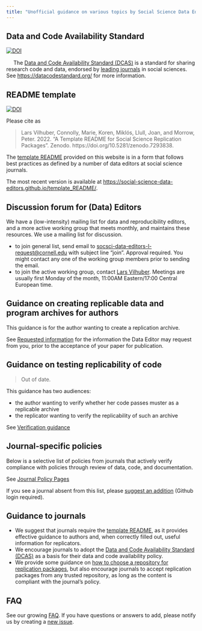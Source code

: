 ```yaml
---
title: "Unofficial guidance on various topics by Social Science Data Editors"
---
```


## Data and Code Availability Standard

[![DOI](https://zenodo.org/badge/DOI/10.5281/zenodo.7436134.svg)](https://doi.org/10.5281/zenodo.7436134)

<img src="https://datacodestandard.org/assets/img/logo-800.png" height="15px" /> The [Data and Code Availability Standard (DCAS)](https://datacodestandard.org/) is a standard for sharing research code and data, endorsed by [leading journals](https://datacodestandard.org/journals) in social sciences. See [https://datacodestandard.org/](https://datacodestandard.org/) for more information.



## README template

[![DOI](https://zenodo.org/badge/DOI/10.5281/zenodo.7293838.svg)](https://doi.org/10.5281/zenodo.7293838)

Please cite as

> Lars Vilhuber, Connolly, Marie, Koren, Miklós, Llull, Joan, and Morrow, Peter. 2022. “A Template README for Social Science Replication Packages”. Zenodo. https://doi.org/10.5281/zenodo.7293838.

The [template README](https://social-science-data-editors.github.io/template_README/) provided on this website is in a form that follows best practices as defined by a number of data editors at social science journals. 

The most recent version is available at [https://social-science-data-editors.github.io/template_README/](https://social-science-data-editors.github.io/template_README/).

## Discussion forum for (Data) Editors

We have a (low-intensity) mailing list for data and reproducibility editors, and a more active working group that meets monthly, and maintains these resources.
We use a mailing list for discussion.

- to join general list, send email to [socsci-data-editors-l-request@cornell.edu](mailto:socsci-data-editors-l-request@cornell.edu?subject=join) with subject line "join". Approval required. You might contact any one of the working group members prior to sending the email.
- to join the active working group, contact [Lars Vilhuber](mailto:lars.vilhuber@cornell.edu). Meetings are usually first Monday of the month, 11:00AM Eastern/17:00 Central European time.
 
## Guidance on creating replicable data and program archives for authors

This guidance is for the author wanting to create a replication archive.

See [Requested information](Requested_information.qmd) for the information the Data Editor may request from you, prior to the acceptance of your paper for publication.

## Guidance on testing replicability of code

> Out of date.

This guidance has two audiences:

 - the author wanting to verify whether her code passes muster as a replicable archive
 - the replicator wanting to verify the replicability of such an archive

See [Verification guidance](Verification_guidance.md) 

## Journal-specific policies

Below is a selective list of policies from journals that actively verify compliance with policies through review of data, code, and documentation. 

See [Journal Policy Pages](journal-policies.qmd)

If you see a journal absent from this list, please [suggest an addition](https://github.com/social-science-data-editors/guidance/edit/master/journal-policies.md) (Github login required).

## Guidance to journals

- We suggest that journals require the  [template README](https://social-science-data-editors.github.io/template_README/), as it provides effective guidance to authors and, when correctly filled out, useful information for replicators. 
- We encourage journals to adopt the [Data and Code Availability Standard (DCAS)](https://datacodestandard.org/) as a basis for their data and code availability policy.
- We provide some guidance on [how to choose a repository for replication packages](assets/docs/Journal_guide_to_choosing_repositories.pdf), but also encourage journals to accept replication packages from any trusted repository, as long as the content is compliant with the journal's policy.

## FAQ

See our growing [FAQ](FAQ.qmd). If you have questions or answers to add, please notify us by creating a [new issue](https://github.com/social-science-data-editors/guidance/issues/new).
